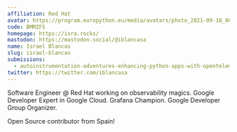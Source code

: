 ```yaml
---
affiliation: Red Hat
avatar: https://program.europython.eu/media/avatars/photo_2021-09-16_00-24-05_oyaFtl3_NlPNas4.jpg
code: BMMZFS
homepage: https://isra.rocks/
mastodon: https://mastodon.social/@iblancasa
name: Israel Blancas
slug: israel-blancas
submissions:
  - autoinstrumentation-adventures-enhancing-python-apps-with-opentelemetry
twitter: https://twitter.com/iblancasa
---
```


Software Engineer @ Red Hat working on observability magics. Google Developer
Expert in Google Cloud. Grafana Champion. Google Developer Group Organizer.

Open Source contributor from Spain!
